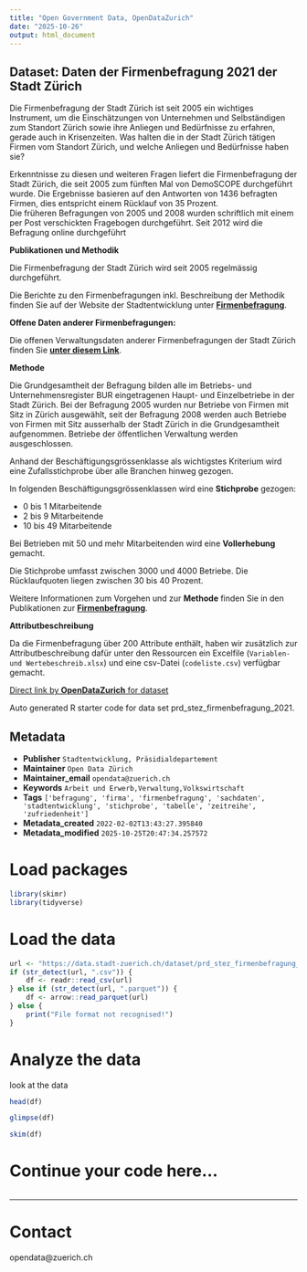 ```yaml
---
title: "Open Government Data, OpenDataZurich"
date: "2025-10-26"
output: html_document
---
```


## Dataset: Daten der Firmenbefragung 2021 der Stadt Zürich

Die Firmenbefragung der Stadt Zürich ist seit 2005 ein wichtiges Instrument, um die Einschätzungen von Unternehmen und Selbständigen zum Standort Zürich sowie ihre Anliegen und Bedürfnisse zu erfahren, gerade auch in Krisenzeiten. Was halten die in der Stadt Zürich tätigen Firmen vom Standort Zürich, und welche Anliegen und Bedürfnisse haben sie?

Erkenntnisse zu diesen und weiteren Fragen liefert die Firmenbefragung der Stadt Zürich, die seit 2005 zum fünften Mal von DemoSCOPE durchgeführt wurde. Die Ergebnisse basieren auf den Antworten von 1436 befragten Firmen, dies entspricht einem Rücklauf von 35 Prozent.  
Die früheren Befragungen von 2005 und 2008 wurden schriftlich mit einem per Post verschickten Fragebogen durchgeführt. Seit 2012 wird die Befragung online durchgeführt


**Publikationen und Methodik**

Die Firmenbefragung der Stadt Zürich wird seit 2005 regelmässig durchgeführt. 

Die Berichte zu den Firmenbefragungen inkl. Beschreibung der Methodik finden Sie auf der Website der Stadtentwicklung unter [**Firmenbefragung**](https://www.stadt-zuerich.ch/firmenbefragung).

[]()

**Offene Daten anderer Firmenbefragungen:**

Die offenen Verwaltungsdaten anderer Firmenbefragungen der Stadt Zürich finden Sie [**unter diesem Link**](https://data.stadt-zuerich.ch/dataset?tags=firmenbefragung).

[]()

**Methode**

Die Grundgesamtheit der Befragung bilden alle im Betriebs- und Unternehmensregister BUR eingetragenen Haupt- und Einzelbetriebe in der Stadt Zürich. Bei der Befragung 2005 wurden nur Betriebe von Firmen mit Sitz in Zürich ausgewählt, seit der Befragung 2008 werden auch Betriebe von Firmen mit Sitz ausserhalb der Stadt Zürich in die Grundgesamtheit aufgenommen. Betriebe der öffentlichen Verwaltung werden ausgeschlossen. 

Anhand der Beschäftigungsgrössenklasse als wichtigstes Kriterium wird eine Zufallsstichprobe über alle Branchen hinweg gezogen. 

In folgenden Beschäftigungsgrössenklassen wird eine **Stichprobe** gezogen:

- 0 bis 1 Mitarbeitende
- 2 bis 9 Mitarbeitende
- 10 bis 49 Mitarbeitende

Bei Betrieben mit 50 und mehr Mitarbeitenden wird eine **Vollerhebung** gemacht. 

Die Stichprobe umfasst zwischen 3000 und 4000 Betriebe. Die Rücklaufquoten liegen zwischen 30 bis 40 Prozent.

Weitere Informationen zum Vorgehen und zur **Methode** finden Sie in den Publikationen zur [**Firmenbefragung**](https://www.stadt-zuerich.ch/firmenbefragung).

[]()

**Attributbeschreibung**

Da die Firmenbefragung über 200 Attribute enthält, haben wir zusätzlich zur Attributbeschreibung dafür unter den Ressourcen ein Excelfile (`Variablen- und Wertebeschreib.xlsx`) und eine csv-Datei (`codeliste.csv`) verfügbar gemacht.  




[]()



[Direct link by **OpenDataZurich** for dataset](https://data.stadt-zuerich.ch/dataset/prd_stez_firmenbefragung_2021)

Auto generated R starter code for data set prd_stez_firmenbefragung_2021.

## Metadata

- **Publisher** `Stadtentwicklung, Präsidialdepartement`
- **Maintainer** `Open Data Zürich`
- **Maintainer_email** `opendata@zuerich.ch`
- **Keywords** `Arbeit und Erwerb,Ver­walt­ung,​​Volks​­wirt​­schaft`
- **Tags** `['befragung', 'firma', 'firmenbefragung', 'sachdaten', 'stadtentwicklung', 'stichprobe', 'tabelle', 'zeitreihe', 'zufriedenheit']`
- **Metadata_created** `2022-02-02T13:43:27.395840`
- **Metadata_modified** `2025-10-25T20:47:34.257572`


# Load packages

```r
library(skimr)
library(tidyverse)
```

# Load the data

```r
url <- "https://data.stadt-zuerich.ch/dataset/prd_stez_firmenbefragung_2021/download/Firmenbefragung_2021.csv"
if (str_detect(url, ".csv")) {
    df <- readr::read_csv(url)
} else if (str_detect(url, ".parquet")) {
    df <- arrow::read_parquet(url)
} else {
    print("File format not recognised!")
}
```

# Analyze the data

look at the data
```r
head(df)
```

```r
glimpse(df)
```

```r
skim(df)
```

# Continue your code here...

```r

```

------------------------------------------------------------------------

# Contact

opendata@zuerich.ch
